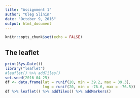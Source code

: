 ---
title: "Assignment 1"
author: "Oleg Slinin"
date: "October 9, 2016"
output: html_document
---

```{r setup, include=FALSE}
knitr::opts_chunk$set(echo = FALSE)
```

## The leaflet
```{r}
print(Sys.Date())
library("leaflet")
#leaflet() %>% addTiles() 
set.seed(2016-04-25)
df <- data.frame(lat = runif(20, min = 39.2, max = 39.3),
                 lng = runif(20, min = -76.6, max = -76.5))
df %>% leaflet() %>% addTiles() %>% addMarkers()

```